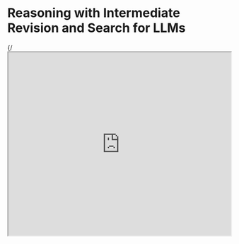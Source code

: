 # Reasoning with Intermediate Revision and Search for LLMs


{/*<iframe width="100%"
  height="415px"
  src="https://www.youtube.com/embed/13fr5m6ezOM?si=DH3XYfzbMsg9aeIx" allow="accelerometer; autoplay; clipboard-write; encrypted-media; gyroscope; picture-in-picture"
  allowFullScreen
  />*/}

This work by [Chi et al. (2024)](https://arxiv.org/abs/2404.05966) presents an approach for general reasoning and search on tasks that can be decomposed into components. 

The proposed graph-based framework, THOUGHTSCULPT, incorporates iterative self-revision capabilities and allows an LLM to build an interwoven network of thoughts. 

Unlike other approaches such as Tree-of-thoughts that shape the reasoning process using a tree, this new approach incorporates Monte Carlo Tree Search (MCTS) to efficiently navigate the search space.

This new method uses an LLM-powered thought evaluator to provide feedback on candidate partial outputs. Then a thought generator component produces potential solutions. The thought evaluator and thought generator are considered the expansion phase which helps with refining the current solution. 

!["ThoughtSculpt"](../../img/research/thoughtsculpt.png)

Finally, the decision simulator (which acts as part of the MCTS process) simulates consecutive lines of thought to evaluate the potential value of a path.

Due to its ability for continuous thought iteration, THOUGHTSCULPT is particularly suitable for tasks such as open-ended generation, multip-step reasoning, and creative ideation.

We might be seeing more advanced approaches that use similar concepts and search algorithms to elevate the reasoning capabilities of LLMs and the ability to tackle problems that require complex reason and planning. Great paper to keep track of this research trend.
